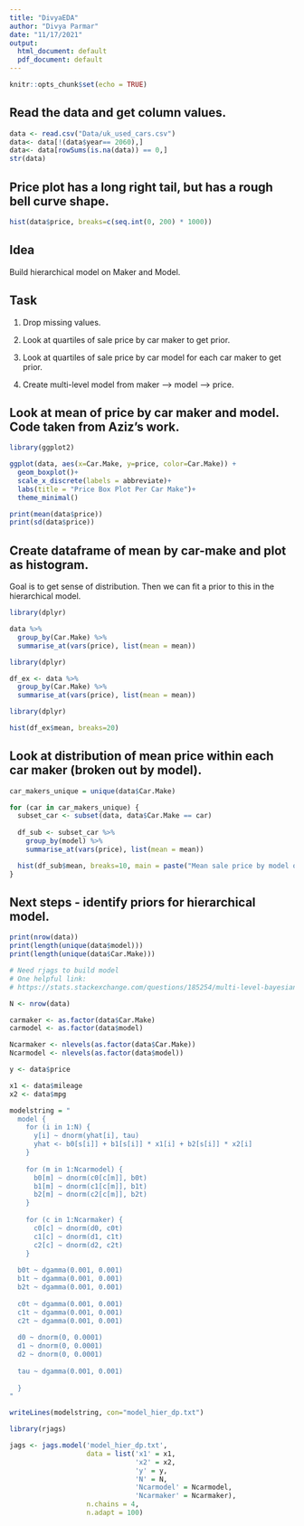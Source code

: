 ```yaml
---
title: "DivyaEDA"
author: "Divya Parmar"
date: "11/17/2021"
output:
  html_document: default
  pdf_document: default
---
```


```r
knitr::opts_chunk$set(echo = TRUE)
```

## Read the data and get column values.

```r
data <- read.csv("Data/uk_used_cars.csv")
data<- data[!(data$year== 2060),]
data<- data[rowSums(is.na(data)) == 0,]
str(data)
```

## Price plot has a long right tail, but has a rough bell curve shape.

```r
hist(data$price, breaks=c(seq.int(0, 200) * 1000))
```

## Idea 

Build hierarchical model on Maker and Model.

## Task

1. Drop missing values.

2. Look at quartiles of sale price by car maker to get prior.

3. Look at quartiles of sale price by car model for each car maker to get prior.

4. Create multi-level model from maker --> model --> price. 

## Look at mean of price by car maker and model. Code taken from Aziz's work. 

```r

library(ggplot2)

ggplot(data, aes(x=Car.Make, y=price, color=Car.Make)) +
  geom_boxplot()+
  scale_x_discrete(labels = abbreviate)+
  labs(title = "Price Box Plot Per Car Make")+
  theme_minimal()

print(mean(data$price))
print(sd(data$price))
```
## Create dataframe of mean by car-make and plot as histogram.

Goal is to get sense of distribution. Then we can fit a prior to this in the hierarchical model.

```r
library(dplyr)

data %>% 
  group_by(Car.Make) %>%
  summarise_at(vars(price), list(mean = mean))
```

```r
library(dplyr)

df_ex <- data %>% 
  group_by(Car.Make) %>%
  summarise_at(vars(price), list(mean = mean))
```

```r
library(dplyr)

hist(df_ex$mean, breaks=20)
```

## Look at distribution of mean price within each car maker (broken out by model).

```r

car_makers_unique = unique(data$Car.Make)

for (car in car_makers_unique) {
  subset_car <- subset(data, data$Car.Make == car)
  
  df_sub <- subset_car %>%
    group_by(model) %>%
    summarise_at(vars(price), list(mean = mean))

  hist(df_sub$mean, breaks=10, main = paste("Mean sale price by model of", car))  
}

```


## Next steps - identify priors for hierarchical model.

``` r

print(nrow(data))
print(length(unique(data$model)))
print(length(unique(data$Car.Make)))

```



``` r

# Need rjags to build model
# One helpful link:
# https://stats.stackexchange.com/questions/185254/multi-level-bayesian-hierarchical-regression-using-rjags

N <- nrow(data)

carmaker <- as.factor(data$Car.Make)
carmodel <- as.factor(data$model)

Ncarmaker <- nlevels(as.factor(data$Car.Make))
Ncarmodel <- nlevels(as.factor(data$model))

y <- data$price

x1 <- data$mileage
x2 <- data$mpg

```


``` r

modelstring = "
  model {
    for (i in 1:N) {
      y[i] ~ dnorm(yhat[i], tau)
      yhat <- b0[s[i]] + b1[s[i]] * x1[i] + b2[s[i]] * x2[i]
    }
    
    for (m in 1:Ncarmodel) {
      b0[m] ~ dnorm(c0[c[m]], b0t) 
      b1[m] ~ dnorm(c1[c[m]], b1t) 
      b2[m] ~ dnorm(c2[c[m]], b2t) 
    }
    
    for (c in 1:Ncarmaker) {
      c0[c] ~ dnorm(d0, c0t)
      c1[c] ~ dnorm(d1, c1t)
      c2[c] ~ dnorm(d2, c2t)
    }
  
  b0t ~ dgamma(0.001, 0.001)
  b1t ~ dgamma(0.001, 0.001)
  b2t ~ dgamma(0.001, 0.001)
  
  c0t ~ dgamma(0.001, 0.001)
  c1t ~ dgamma(0.001, 0.001)
  c2t ~ dgamma(0.001, 0.001)
  
  d0 ~ dnorm(0, 0.0001)
  d1 ~ dnorm(0, 0.0001)
  d2 ~ dnorm(0, 0.0001)
  
  tau ~ dgamma(0.001, 0.001)
  
  }
"

writeLines(modelstring, con="model_hier_dp.txt")

```

```r

library(rjags)

jags <- jags.model('model_hier_dp.txt',
                   data = list('x1' = x1,
                               'x2' = x2,
                               'y' = y,
                               'N' = N,
                               'Ncarmodel' = Ncarmodel,
                               'Ncarmaker' = Ncarmaker),
                   n.chains = 4,
                   n.adapt = 100)


```